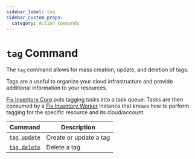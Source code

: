 ```yaml
---
sidebar_label: tag
sidebar_custom_props:
  category: Action Commands
---
```


# `tag` Command

The `tag` command allows for mass creation, update, and deletion of tags.

Tags are a useful to organize your cloud infrastructure and provide additional information to your resources.

[Fix Inventory Core](../../components/core.mdx) puts tagging tasks into a task queue. Tasks are then consumed by a [Fix Inventory Worker](../../components/worker.mdx) instance that knows how to perform tagging for the specific resource and its cloud/account.

| Command                      | Description            |
| ---------------------------- | ---------------------- |
| [`tag update`](./update.mdx) | Create or update a tag |
| [`tag delete`](./delete.mdx) | Delete a tag           |
